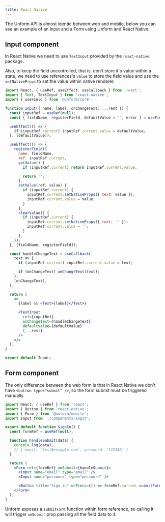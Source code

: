 ```yaml
---
title: React Native
---
```


The Unform API is almost identic between web and mobile, below you can see an example of an Input and a Form using Unform and React Native.

## Input component

In React Native we need to use `TextInput` provided by the `react-native` package.

Also, to keep the field uncontrolled, that is, don't store it's value within a state, we need to use references's `value` to store the field value and use the `setNativeProps` to set the value within native renderer.

```jsx title=Input.js lineNumbers=true
import React, { useRef, useEffect, useCallback } from 'react';
import { Text, TextInput } from 'react-native';
import { useField } from '@unform/core';

function Input({ name, label, onChangeText, ...rest }) {
  const inputRef = useRef(null);
  const { fieldName, registerField, defaultValue = '', error } = useField(name);

  useEffect(() => {
    if (inputRef.current) inputRef.current.value = defaultValue;
  }, [defaultValue]);

  useEffect(() => {
    registerField({
      name: fieldName,
      ref: inputRef.current,
      getValue() {
        if (inputRef.current) return inputRef.current.value;

        return '';
      },
      setValue(ref, value) {
        if (inputRef.current) {
          inputRef.current.setNativeProps({ text: value });
          inputRef.current.value = value;
        }
      },
      clearValue() {
        if (inputRef.current) {
          inputRef.current.setNativeProps({ text: '' });
          inputRef.current.value = '';
        }
      },
    });
  }, [fieldName, registerField]);

  const handleChangeText = useCallback(
    text => {
      if (inputRef.current) inputRef.current.value = text;

      if (onChangeText) onChangeText(text);
    },
    [onChangeText],
  );

  return (
    <>
      {label && <Text>{label}</Text>}

      <TextInput
        ref={inputRef}
        onChangeText={handleChangeText}
        defaultValue={defaultValue}
        {...rest}
      />
    </>
  );
}

export default Input;
```

## Form component

The only difference between the web form is that in React Native we don't have `<button type="submit" />`, so the form submit must be triggered manually.

```jsx title=SignIn.js lineNumbers=true
import React, { useRef } from 'react';
import { Button } from 'react-native';
import { Form } from '@unform/mobile';
import Input from './components/Input';

export default function SignIn() {
  const formRef = useRef(null);

  function handleSubmit(data) {
    console.log(data);
    // { email: 'test@example.com', password: '123456' }
  }

  return (
    <Form ref={formRef} onSubmit={handleSubmit}>
      <Input name="email" type="email" />
      <Input name="password" type="password" />

      <Button title="Sign in" onPress={() => formRef.current.submitForm()} />
    </Form>
  );
}
```

Unform exposes a `submitForm` function within form reference, so calling it will trigger `onSubmit` prop passing all the field data to it.
